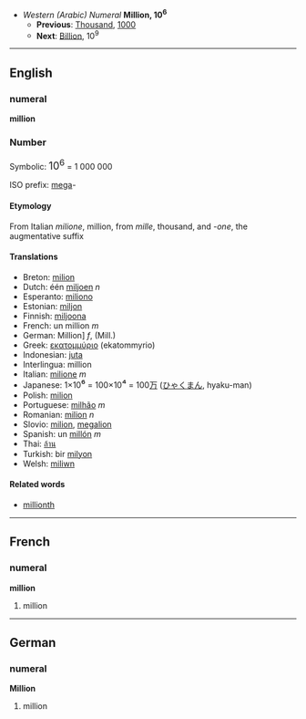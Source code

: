 *''Western (Arabic) Numeral'' '''Million, 10<sup>6</sup>'''
**'''Previous''': [[Thousand]], [[1000]]
**'''Next''': [[Billion]], 10<sup>9</sup>

----

==English==
===numeral===
'''million'''

===Number===

Symbolic: <font size=+1>10<sup>6</sup></font> = 1 000 000

ISO prefix: [[mega]]-

====Etymology====

From Italian ''milione'', million, from ''mille'', thousand, and ''-one'', the augmentative suffix

====Translations====

*Breton: [[milion]]
*Dutch: één [[miljoen]] ''n''
*Esperanto: [[miliono]]
*Estonian: [[miljon]]
*Finnish: [[miljoona]]
*French: un million ''m''
*German: Million] ''f'', (Mill.)
*Greek: [[εκατομμύριο]] (ekatommyrio) '' ''
*Indonesian: [[juta]]
*Interlingua: million
*Italian: [[milione]] ''m''
*Japanese: 1×10<big>⁶</big> = 100×10<big>⁴</big> = 100[[万]] ([[ひゃく]][[まん]], hyaku-man)
*Polish: [[milion]]
*Portuguese: [[milhão]] ''m''
*Romanian: [[milion]] ''n''
*Slovio:  [[milion]], [[megalion]]
*Spanish: un [[millón]] ''m''
*Thai: [[ล้าน]]
*Turkish: bir [[milyon]]
*Welsh: [[miliwn]]

====Related words====

*[[millionth]]

----

==French==
===numeral===
'''million'''

# million

----
==German==
===numeral===
'''Million'''

# million